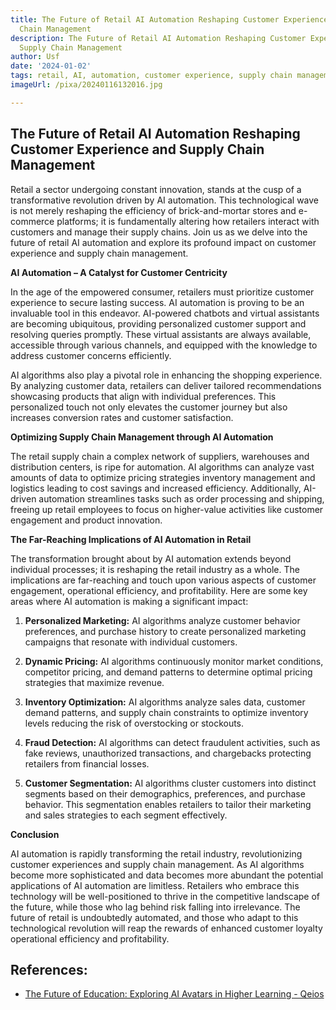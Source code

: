```yaml
---
title: The Future of Retail AI Automation Reshaping Customer Experience and Supply
  Chain Management
description: The Future of Retail AI Automation Reshaping Customer Experience and
  Supply Chain Management
author: Usf
date: '2024-01-02'
tags: retail, AI, automation, customer experience, supply chain management
imageUrl: /pixa/20240116132016.jpg

---
```

## The Future of Retail AI Automation Reshaping Customer Experience and Supply Chain Management

Retail a sector undergoing constant innovation, stands at the cusp of a transformative revolution driven by AI automation. This technological wave is not merely reshaping the efficiency of  brick-and-mortar  stores and e-commerce platforms; it is  fundamentally altering how retailers interact with customers and manage their supply chains. Join us as  we delve into the future  of  retail AI  automation and explore its profound impact on customer experience and supply chain management.

**AI  Automation –  A  Catalyst for Customer  Centricity**

In the age of the empowered consumer, retailers  must prioritize customer experience  to  secure  lasting success.  AI automation is proving to  be an invaluable tool in this  endeavor. AI-powered chatbots  and virtual assistants are becoming ubiquitous,  providing personalized customer support and resolving queries promptly. These virtual assistants are always available, accessible through various channels, and equipped with the knowledge  to address  customer concerns  efficiently.

AI algorithms also play a pivotal role in enhancing the shopping experience. By analyzing customer data, retailers can  deliver tailored recommendations showcasing products that align with individual preferences. This  personalized touch not  only elevates the  customer journey but also increases conversion rates and customer satisfaction.

**Optimizing Supply Chain Management through  AI Automation**

The retail supply chain a  complex network of suppliers, warehouses and distribution centers, is ripe for automation.  AI algorithms can analyze vast amounts of data to  optimize pricing strategies inventory management and logistics leading to cost savings and  increased efficiency. Additionally, AI-driven automation streamlines tasks such  as order processing and  shipping, freeing up retail employees to focus on higher-value activities like customer engagement and product innovation.

**The Far-Reaching Implications of AI Automation in Retail**

The transformation brought about by  AI automation extends beyond individual processes; it is reshaping the  retail industry as a whole. The implications are far-reaching and touch upon  various aspects of  customer engagement, operational  efficiency, and profitability. Here are some key areas where AI automation is making a significant impact:

1. **Personalized Marketing:** AI  algorithms analyze customer behavior preferences, and purchase history to create personalized marketing campaigns that resonate with individual customers.

2. **Dynamic Pricing:** AI algorithms continuously monitor market conditions,  competitor pricing, and demand patterns  to determine optimal pricing strategies that maximize revenue.

3. **Inventory Optimization:** AI algorithms analyze sales data, customer demand patterns, and supply chain constraints to optimize inventory levels reducing the risk  of overstocking or stockouts.

4. **Fraud Detection:** AI algorithms can detect  fraudulent activities, such as fake reviews, unauthorized transactions, and chargebacks protecting retailers from financial losses.

5. **Customer Segmentation:**  AI algorithms cluster customers into distinct segments based on their demographics, preferences, and purchase behavior. This segmentation enables retailers to  tailor their marketing and sales strategies to each segment effectively.

**Conclusion**

AI automation is rapidly transforming the retail industry, revolutionizing customer experiences and supply chain management. As AI algorithms become more sophisticated and data becomes more  abundant the potential applications of AI automation are limitless. Retailers who embrace this technology will be well-positioned to thrive in the competitive landscape of the future, while those who lag behind risk falling into irrelevance. The future  of retail is undoubtedly automated,  and those who  adapt to this  technological revolution will reap the  rewards of enhanced customer loyalty operational efficiency and profitability.

## References:
- [The Future of Education: Exploring AI Avatars in Higher Learning - Qeios](https://www.qeios.com/read/80Z989)
